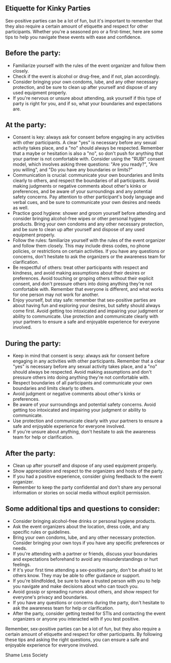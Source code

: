 ## Etiquette for Kinky Parties

Sex-positive parties can be a lot of fun, but it's important to remember that they also require a certain amount of etiquette and respect for other participants. Whether you're a seasoned pro or a first-timer, here are some tips to help you navigate these events with ease and confidence.

## Before the party:

- Familiarize yourself with the rules of the event organizer and follow them closely.
- Check if the event is alcohol or drug-free, and if not, plan accordingly.
- Consider bringing your own condoms, lube, and any other necessary protection, and be sure to clean up after yourself and dispose of any used equipment properly.
- If you're nervous or unsure about attending, ask yourself if this type of party is right for you, and if so, what your boundaries and expectations are.

## At the party:

- Consent is key: always ask for consent before engaging in any activities with other participants. A clear "yes" is necessary before any sexual activity takes place, and a "no" should always be respected. Remember that a maybe or hesitation is also a "no", so don't push for anything that your partner is not comfortable with. Consider using the "RUBI" consent model, which involves asking three questions: "Are you ready?", "Are you willing", and "Do you have any boundaries or limits?"
- Communication is crucial: communicate your own boundaries and limits clearly to others, and respect the boundaries of all participants. Avoid making judgments or negative comments about other's kinks or preferences, and be aware of your surroundings and any potential safety concerns. Pay attention to other participant's body language and verbal cues, and be sure to communicate your own desires and needs as well.
- Practice good hygiene: shower and groom yourself before attending and consider bringing alcohol-free wipes or other personal hygiene products. Bring your own condoms and any other necessary protection, and be sure to clean up after yourself and dispose of any used equipment properly.
- Follow the rules: familiarize yourself with the rules of the event organizer and follow them closely. This may include dress codes, no phone policies, or restrictions on certain activities. If you have any questions or concerns, don't hesitate to ask the organizers or the awareness team for clarification.
- Be respectful of others: treat other participants with respect and kindness, and avoid making assumptions about their desires or preferences. Avoid touching or groping others without their explicit consent, and don't pressure others into doing anything they're not comfortable with. Remember that everyone is different, and what works for one person may not work for another.
- Enjoy yourself, but stay safe: remember that sex-positive parties are about having fun and exploring your desires, but safety should always come first. Avoid getting too intoxicated and impairing your judgment or ability to communicate. Use protection and communicate clearly with your partners to ensure a safe and enjoyable experience for everyone involved.

## During the party:

- Keep in mind that consent is sexy: always ask for consent before engaging in any activities with other participants. Remember that a clear "yes" is necessary before any sexual activity takes place, and a "no" should always be respected. Avoid making assumptions and don't pressure others into doing anything they're not comfortable with.
- Respect boundaries of all participants and communicate your own boundaries and limits clearly to others.
- Avoid judgment or negative comments about other's kinks or preferences.
- Be aware of your surroundings and potential safety concerns. Avoid getting too intoxicated and impairing your judgment or ability to communicate.
- Use protection and communicate clearly with your partners to ensure a safe and enjoyable experience for everyone involved.
- If you're unsure about anything, don't hesitate to ask the awareness team for help or clarification.

## After the party:

- Clean up after yourself and dispose of any used equipment properly.
- Show appreciation and respect to the organizers and hosts of the party.
- If you had a positive experience, consider giving feedback to the event organizer.
- Remember to keep the party confidential and don't share any personal information or stories on social media without explicit permission.

## Some additional tips and questions to consider:

- Consider bringing alcohol-free drinks or personal hygiene products.
- Ask the event organizers about the location, dress code, and any specific rules or guidelines.
- Bring your own condoms, lube, and any other necessary protection. Consider bringing your own toys if you have any specific preferences or needs.
- If you're attending with a partner or friends, discuss your boundaries and expectations beforehand to avoid any misunderstandings or hurt feelings.
- If it's your first time attending a sex-positive party, don't be afraid to let others know. They may be able to offer guidance or support.
- If you're blindfolded, be sure to have a trusted person with you to help you navigate and make decisions about who can touch you.
- Avoid gossip or spreading rumors about others, and show respect for everyone's privacy and boundaries.
- If you have any questions or concerns during the party, don't hesitate to ask the awareness team for help or clarification.
- After the party, consider getting tested for STIs and contacting the event organizers or anyone you interacted with if you test positive.

Remember, sex-positive parties can be a lot of fun, but they also require a certain amount of etiquette and respect for other participants. By following these tips and asking the right questions, you can ensure a safe and enjoyable experience for everyone involved.

Shame Less Society

